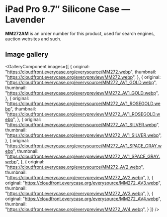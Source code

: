 
# iPad Pro 9.7″ Silicone Case — Lavender

<Callout type='info' emoji='👉🏻'>**MM272AM** is an order number for this product, used for search engines, auction websites and such.</Callout>

## Image gallery

<GalleryComponent
    images={[
      {
        original: "https://cloudfront.everycase.org/everysource/MM272.webp",
        thumbnail: "https://cloudfront.everycase.org/everypreview/MM272.webp",
      },
      {
        original: "https://cloudfront.everycase.org/everysource/MM272_AV1_GOLD.webp",
        thumbnail: "https://cloudfront.everycase.org/everypreview/MM272_AV1_GOLD.webp",
      },
      {
        original: "https://cloudfront.everycase.org/everysource/MM272_AV1_ROSEGOLD.webp",
        thumbnail: "https://cloudfront.everycase.org/everypreview/MM272_AV1_ROSEGOLD.webp",
      },
      {
        original: "https://cloudfront.everycase.org/everysource/MM272_AV1_SILVER.webp",
        thumbnail: "https://cloudfront.everycase.org/everypreview/MM272_AV1_SILVER.webp",
      },
      {
        original: "https://cloudfront.everycase.org/everysource/MM272_AV1_SPACE_GRAY.webp",
        thumbnail: "https://cloudfront.everycase.org/everypreview/MM272_AV1_SPACE_GRAY.webp",
      },
      {
        original: "https://cloudfront.everycase.org/everysource/MM272_AV2.webp",
        thumbnail: "https://cloudfront.everycase.org/everypreview/MM272_AV2.webp",
      },
      {
        original: "https://cloudfront.everycase.org/everysource/MM272_AV3.webp",
        thumbnail: "https://cloudfront.everycase.org/everypreview/MM272_AV3.webp",
      },
      {
        original: "https://cloudfront.everycase.org/everysource/MM272_AV4.webp",
        thumbnail: "https://cloudfront.everycase.org/everypreview/MM272_AV4.webp",
      }
    ]}
  />
